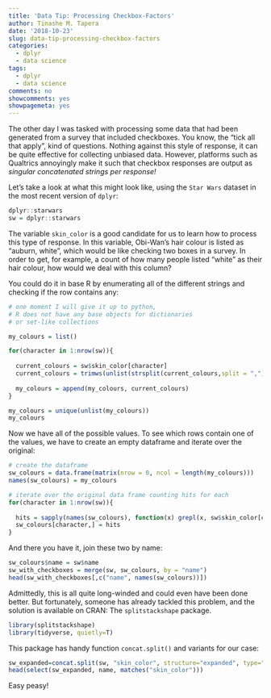 ```yaml
---
title: 'Data Tip: Processing Checkbox-Factors'
author: Tinashe M. Tapera
date: '2018-10-23'
slug: data-tip-processing-checkbox-factors
categories:
  - dplyr
  - data science
tags:
  - dplyr
  - data science
comments: no
showcomments: yes
showpagemeta: yes
---
```


The other day I was tasked with processing some data that had been generated from a survey that included checkboxes. You know, the "tick all that apply", kind of questions. Nothing against this style of response, it can be quite effective for collecting unbiased data. However, platforms such as Qualtrics annoyingly make it such that checkbox responses are output as *singular concatenated strings per response!*

Let's take a look at what this might look like, using the `Star Wars` dataset in the most recent version of `dplyr`:

```r
dplyr::starwars
sw = dplyr::starwars
```

The variable `skin_color` is a good candidate for us to learn how to process this type of response. In this variable, Obi-Wan's hair colour is listed as "auburn, white", which would be like checking two boxes in a survey. In order to get, for example, a count of how many people listed "white" as their hair colour, how would we deal with this column?

You could do it in base R by enumerating all of the different strings and checking if the row contains any:

```r
# one moment I will give it up to python,
# R does not have any base objects for dictionaries
# or set-like collections

my_colours = list() 

for(character in 1:nrow(sw)){
  
  current_colours = sw$skin_color[character]
  current_colours = trimws(unlist(strsplit(current_colours,split = ",")))
  
  my_colours = append(my_colours, current_colours)
}

my_colours = unique(unlist(my_colours))
my_colours
```

Now we have all of the possible values. To see which rows contain one of the values, we have to create an empty dataframe and iterate over the original:

```r
# create the dataframe
sw_colours = data.frame(matrix(nrow = 0, ncol = length(my_colours)))
names(sw_colours) = my_colours

# iterate over the original data frame counting hits for each
for(character in 1:nrow(sw)){
  
  hits = sapply(names(sw_colours), function(x) grepl(x, sw$skin_color[character]), USE.NAMES = FALSE)
  sw_colours[character,] = hits
}
```

And there you have it, join these two by name:

```r
sw_colours$name = sw$name
sw_with_checkboxes = merge(sw, sw_colours, by = "name")
head(sw_with_checkboxes[,c("name", names(sw_colours))])
```

Admittedly, this is all quite long-winded and could even have been done better. But fortunately, someone has already tackled this problem, and the solution is available on CRAN: The `splitstackshape` package.

```r
library(splitstackshape)
library(tidyverse, quietly=T)
```

This package has handy function `concat.split()` and variants for our case:

```r
sw_expanded=concat.split(sw, "skin_color", structure="expanded", type="character", fill = 0)
head(select(sw_expanded, name, matches("skin_color")))
```

Easy peasy!
